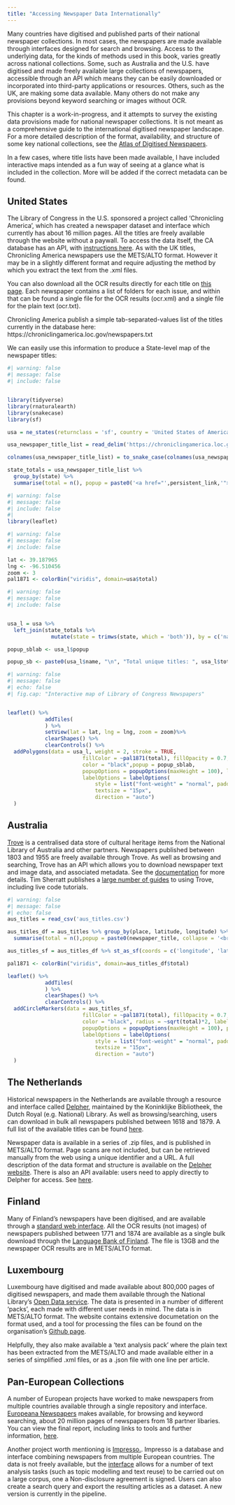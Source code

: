```yaml
---
title: "Accessing Newspaper Data Internationally"
---
```


Many countries have digitised and published parts of their national newspaper collections. In most cases, the newspapers are made available through interfaces designed for search and browsing. Access to the underlying data, for the kinds of methods used in this book, varies greatly across national collections. Some, such as Australia and the U.S. have digitised and made freely available large collections of newspapers, accessible through an API which means they can be easily downloaded or incorporated into third-party applications or resources. Others, such as the UK, are making some data available. Many others do not make any provisions beyond keyword searching or images without OCR. 

This chapter is a work-in-progress, and it attempts to survey the existing data provisions made for national newspaper collections. It is not meant as a comprehensive guide to the international digitised newspaper landscape. For a more detailed description of the format, availability, and structure of some key national collections, see the [Atlas of Digitised Newspapers](https://www.digitisednewspapers.net/histories/). 

In a few cases, where title lists have been made available, I have included interactive maps intended as a fun way of seeing at a glance what is included in the collection. More will be added if the correct metadata can be found. 

## United States

The Library of Congress in the U.S. sponsored a project called 'Chronicling America', which has created a newspaper dataset and interface which currently has about 16 million pages. All the titles are freely available through the website without a paywall. To access the data itself, the CA database has an API, with [instructions here](https://chroniclingamerica.loc.gov/about/api/). As with the UK titles, Chronicling America newspapers use the METS/ALTO format. However it may be in a slightly different format and require adjusting the method by which you extract the text from the .xml files.  

You can also download all the OCR results directly for each title on [this page](https://chroniclingamerica.loc.gov/data/ocr/). Each newspaper contains a list of folders for each issue, and within that can be found a single file for the OCR results (ocr.xml) and a single file for the plain text (ocr.txt).

Chronicling America publish a simple tab-separated-values list of the titles currently in the database here: https://chroniclingamerica.loc.gov/newspapers.txt

We can easily use this information to produce a State-level map of the newspaper titles:

```r
#| warning: false
#| message: false
#| include: false


library(tidyverse)
library(rnaturalearth)
library(snakecase)
library(sf)

usa = ne_states(returnclass = 'sf', country = 'United States of America')

usa_newspaper_title_list = read_delim('https://chroniclingamerica.loc.gov/newspapers.txt', delim = '|')

colnames(usa_newspaper_title_list) = to_snake_case(colnames(usa_newspaper_title_list))

state_totals = usa_newspaper_title_list %>% 
  group_by(state) %>% 
  summarise(total = n(), popup = paste0('<a href="',persistent_link,'">', title, '</a>', collapse = '<br>'))


```

```r
#| warning: false
#| message: false
#| include: false
#| 
library(leaflet)
```

```r
#| warning: false
#| message: false
#| include: false

lat <- 39.187965
lng <- -96.510456
zoom <- 3
pal1871 <- colorBin("viridis", domain=usa$total)
```

```r
#| warning: false
#| message: false
#| include: false


usa_l = usa %>% 
  left_join(state_totals %>% 
              mutate(state = trimws(state, which = 'both')), by = c('name' = 'state'))

popup_sblab <- usa_l$popup

popup_sb <- paste0(usa_l$name, "\n", "Total unique titles: ", usa_l$total)
```

```r
#| warning: false
#| message: false
#| echo: false
#| fig.cap: "Interactive map of Library of Congress Newspapers"


leaflet() %>%  
            addTiles(
            ) %>% 
            setView(lat = lat, lng = lng, zoom = zoom)%>% 
            clearShapes() %>% 
            clearControls() %>%
  addPolygons(data = usa_l, weight = 2, stroke = TRUE,
                        fillColor = ~pal1871(total), fillOpacity = 0.7,
                        color = "black",popup = popup_sblab,
                        popupOptions = popupOptions(maxHeight = 100), label=popup_sb,
                        labelOptions = labelOptions(
                            style = list("font-weight" = "normal", padding = "3px 8px"),
                            textsize = "15px",
                            direction = "auto")
  ) 
```

## Australia

[Trove](https://trove.nla.gov.au/newspaper/) is a centralised data store of cultural heritage items from the National Library of Australia and other partners. Newspapers published between 1803 and 1955 are freely available through Trove. As well as browsing and searching, Trove has an API which allows you to download newspaper text and image data, and associated metadata. See the [documentation](https://trove.nla.gov.au/about/create-something/using-api) for more details. Tim Sherratt publishes a [large number of guides](https://updates.timsherratt.org/2022/05/02/working-with-trove.html) to using Trove, including live code tutorials. 

```r
#| warning: false
#| message: false
#| echo: false
aus_titles = read_csv('aus_titles.csv')

aus_titles_df = aus_titles %>% group_by(place, latitude, longitude) %>%
  summarise(total = n(),popup = paste0(newspaper_title, collapse = '<br>')) %>% filter(!is.na(latitude))

aus_titles_sf = aus_titles_df %>% st_as_sf(coords = c('longitude', 'latitude'))

pal1871 <- colorBin("viridis", domain=aus_titles_df$total)

leaflet() %>%  
            addTiles(
            ) %>% 
            clearShapes() %>% 
            clearControls() %>%
  addCircleMarkers(data = aus_titles_sf,
                        fillColor = ~pal1871(total), fillOpacity = 0.7, stroke = .1,weight = .2,
                        color = "black", radius = ~sqrt(total)*2, label = ~place,
                        popupOptions = popupOptions(maxHeight = 100), popup=~popup,
                        labelOptions = labelOptions(
                            style = list("font-weight" = "normal", padding = "3px 8px"),
                            textsize = "15px",
                            direction = "auto")
  ) 

```

## The Netherlands

Historical newspapers in the Netherlands are available through a resource and interface called [Delpher](https://www.delpher.nl/), maintained by the Koninklijke Bibliotheek, the Dutch Royal (e.g. National) Library. As well as browsing/searching, users can download in bulk all newspapers published between 1618 and 1879. A full list of the available titles can be found [here](https://delpher-cms.kb.nl/sites/default/files/2023-06/newspaper-titles.pdf). 

Newspaper data is available in a series of .zip files, and is published in METS/ALTO format. Page scans are not included, but can be retrieved manually from the web using a unique identifier and a URL. A full description of the data format and structure is available on the [Delpher website](https://www.delpher.nl/over-delpher/delpher-open-krantenarchief/wat-zit-er-in-het-delpher-open-krantenarchief). There is also an API available: users need to apply directly to Delpher for access. See [here](https://www.kb.nl/en/research-find/datasets/delpher-newspapers). 

## Finland

Many of Finland's newspapers have been digitised, and are available through a [standard web interface](https://digi.kansalliskirjasto.fi/search?formats=NEWSPAPER). All the OCR results (not images) of newspapers published between 1771 and 1874 are available as a single bulk download through the [Language Bank of Finland](https://korp.csc.fi/download/klk/fi/1771_1874/). The file is 13GB and the newspaper OCR results are in METS/ALTO format. 

## Luxembourg

Luxembourg have digitised and made available about 800,000 pages of digitised newspapers, and made them available through the National Library's [Open Data service](https://data.bnl.lu/data/historical-newspapers/). The data is presented in a number of different 'packs', each made with different user needs in mind. The data is in METS/ALTO format. The website contains extensive documetation on the format used, and a tool for processing the files can be found on the organisation's [Github page](https://github.com/natliblux). 

Helpfully, they also make available a 'text analysis pack' where the plain text has been extracted from the METS/ALTO and made available either in a series of simplified .xml files, or as a .json file with one line per article.

## Pan-European Collections

A number of European projects have worked to make newspapers from multiple countries available through a single repository and interface. [Europeana Newspapers](https://www.europeana.eu/en/themes/newspapers) makes available, for browsing and keyword searching, about 20 million pages of newspapers from 18 partner libaries. You can view the final report, including links to tools and further information, [here](https://europeananewspapers.github.io/).

Another project worth mentioning is [Impresso.](https://impresso-project.ch/). Impresso is a database and interface combining newspapers from multiple European countries. The data is not freely available, but the [interface](https://impresso-project.ch/app/) allows for a number of text analysis tasks (such as topic modelling and text reuse) to be carried out on a large corpus, one a Non-disclosure agreement is signed. Users can also create a search query and export the resulting articles as a dataset. A new version is currently in the pipeline. 


